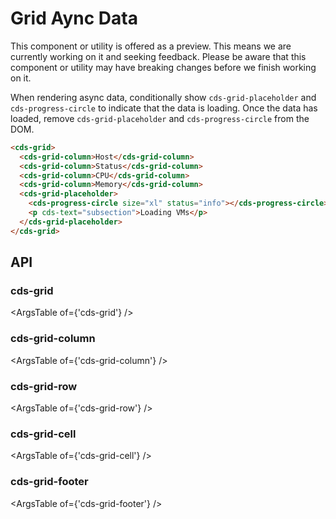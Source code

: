 
<Meta title="Internal Preview Grid/Async Data" />

# Grid Aync Data

<cds-alert-group status="warning" cds-layout="m-b:lg">
  <cds-alert>
    This component or utility is offered as a preview. This means we are currently working on it and seeking feedback.
    Please be aware that this component or utility may have breaking changes before we finish working on it.
  </cds-alert>
</cds-alert-group>

When rendering async data, conditionally show `cds-grid-placeholder` and `cds-progress-circle` to indicate that the data is loading.
Once the data has loaded, remove `cds-grid-placeholder` and `cds-progress-circle` from the DOM.

```html
<cds-grid>
  <cds-grid-column>Host</cds-grid-column>
  <cds-grid-column>Status</cds-grid-column>
  <cds-grid-column>CPU</cds-grid-column>
  <cds-grid-column>Memory</cds-grid-column>
  <cds-grid-placeholder>
    <cds-progress-circle size="xl" status="info"></cds-progress-circle>
    <p cds-text="subsection">Loading VMs</p>
  </cds-grid-placeholder>
</cds-grid>
```

<Story id="stories-grid--async-data" />

## API

### cds-grid

<ArgsTable of={'cds-grid'} />

### cds-grid-column

<ArgsTable of={'cds-grid-column'} />

### cds-grid-row

<ArgsTable of={'cds-grid-row'} />

### cds-grid-cell

<ArgsTable of={'cds-grid-cell'} />

### cds-grid-footer

<ArgsTable of={'cds-grid-footer'} />
